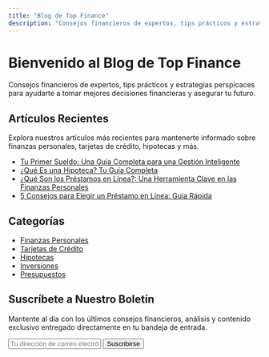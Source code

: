 ```yaml
---
title: "Blog de Top Finance"
description: "Consejos financieros de expertos, tips prácticos y estrategias perspicaces para ayudarte a tomar mejores decisiones financieras y asegurar tu futuro."
---
```


# Bienvenido al Blog de Top Finance

Consejos financieros de expertos, tips prácticos y estrategias perspicaces para ayudarte a tomar mejores decisiones financieras y asegurar tu futuro.

## Artículos Recientes

Explora nuestros artículos más recientes para mantenerte informado sobre finanzas personales, tarjetas de crédito, hipotecas y más.

- [Tu Primer Sueldo: Una Guía Completa para una Gestión Inteligente](/blog/post/your-first-paycheck)
- [¿Qué Es una Hipoteca? Tu Guía Completa](/blog/post/what-is-a-home-mortgage)
- [¿Qué Son los Préstamos en Línea?: Una Herramienta Clave en las Finanzas Personales](/blog/post/what-are-online-loans)
- [5 Consejos para Elegir un Préstamo en Línea: Guía Rápida](/blog/post/5-tips-for-choosing-an-online-loan)

## Categorías

- [Finanzas Personales](/blog/category/personal-finance)
- [Tarjetas de Crédito](/blog/category/credit-cards)
- [Hipotecas](/blog/category/mortgages)
- [Inversiones](/blog/category/investing)
- [Presupuestos](/blog/category/budgeting)

## Suscríbete a Nuestro Boletín

Mantente al día con los últimos consejos financieros, análisis y contenido exclusivo entregado directamente en tu bandeja de entrada.

<form className="flex flex-col sm:flex-row gap-2 max-w-lg mx-auto mt-8">
  <input
    type="email"
    placeholder="Tu dirección de correo electrónico"
    className="flex-grow px-4 py-3 rounded-full focus:outline-none focus:ring-2 focus:ring-blue-600 border"
  />
  <Button>Suscribirse</Button>
</form>
